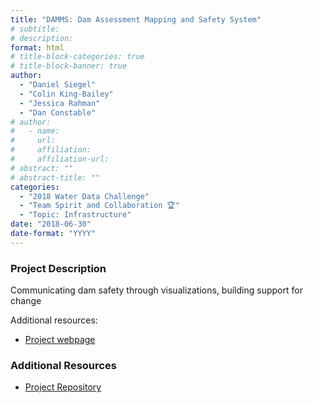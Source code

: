 ```yaml
---
title: "DAMMS: Dam Assessment Mapping and Safety System"
# subtitle: 
# description: 
format: html
# title-block-categories: true
# title-block-banner: true
author: 
  - "Daniel Siegel"
  - "Colin King-Bailey"
  - "Jessica Rahman"
  - "Dan Constable"
# author:
#   - name: 
#     url: 
#     affiliation: 
#     affiliation-url:
# abstract: ""
# abstract-title: ""
categories: 
  - "2018 Water Data Challenge"
  - "Team Spirit and Collaboration 🏆"
  - "Topic: Infrastructure"
date: "2018-06-30"
date-format: "YYYY"
---
```


<!-- COMMENT
## params_NOTUSED-proj_title

#### Year: params_NOTUSED-year

#### Topics: params_NOTUSED-topics

#### Awards: params_NOTUSED-awards

#### Team Members: params_NOTUSED-team_members
UNCOMMENT -->

### Project Description

Communicating dam safety through visualizations, building support for change

Additional resources:

- [Project webpage](https://dam-safety.github.io/damss)

### Additional Resources

- [Project Repository](https://github.com/waterdatacollaborative/Dam-Safety-2018)
